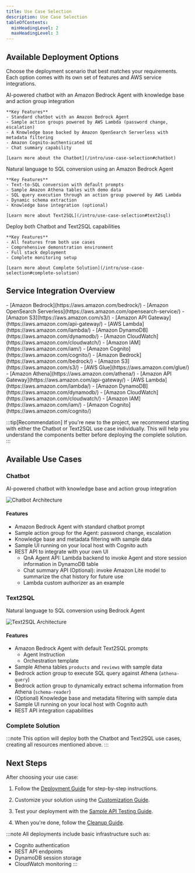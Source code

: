 ```yaml
---
title: Use Case Selection
description: Use Case Selection
tableOfContents:
  minHeadingLevel: 2
  maxHeadingLevel: 3
---
```



## Available Deployment Options

Choose the deployment scenario that best matches your requirements. Each option comes with its own set of features and AWS service integrations.

<CardGrid stagger>
  <Card title="Chatbot" icon="seti:default">
    AI-powered chatbot with an Amazon Bedrock Agent with knowledge base and action group integration
    
    **Key Features**
    - Standard chatbot with an Amazon Bedrock Agent
    - Sample action groups powered by AWS Lambda (password change, escalation)
    - A Knowledge base backed by Amazon OpenSearch Serverless with metadata filtering
    - Amazon Cognito-authenticated UI
    - Chat summary capability
    
    [Learn more about the Chatbot](/intro/use-case-selection#chatbot)
  </Card>

  <Card title="Text2SQL" icon="seti:odata">
    Natural language to SQL conversion using an Amazon Bedrock Agent
    
    **Key Features**
    - Text-to-SQL conversion with default prompts
    - Sample Amazon Athena tables with demo data
    - SQL query execution through an action group powered by AWS Lambda
    - Dynamic schema extraction
    - Knowledge base integration (optional)
    
    [Learn more about Text2SQL](/intro/use-case-selection#text2sql)
  </Card>

  <Card title="Complete Solution" icon="rocket">
    Deploy both Chatbot and Text2SQL capabilities
    
    **Key Features**
    - All features from both use cases
    - Comprehensive demonstration environment
    - Full stack deployment
    - Complete monitoring setup
    
    [Learn more about Complete Solution](/intro/use-case-selection#complete-solution)
  </Card>
</CardGrid>

## Service Integration Overview

<Tabs>
  <TabItem label="Chatbot Services">
    - [Amazon Bedrock](https://aws.amazon.com/bedrock/)
    - [Amazon OpenSearch Serverless](https://aws.amazon.com/opensearch-service/)
    - [Amazon S3](https://aws.amazon.com/s3/)
    - [Amazon API Gateway](https://aws.amazon.com/api-gateway/)
    - [AWS Lambda](https://aws.amazon.com/lambda/)
    - [Amazon DynamoDB](https://aws.amazon.com/dynamodb/)
    - [Amazon CloudWatch](https://aws.amazon.com/cloudwatch/)
    - [Amazon IAM](https://aws.amazon.com/iam/)
    - [Amazon Cognito](https://aws.amazon.com/cognito/)
  </TabItem>
  
  <TabItem label="Text2SQL Services">
    - [Amazon Bedrock](https://aws.amazon.com/bedrock/)
    - [Amazon S3](https://aws.amazon.com/s3/)
    - [AWS Glue](https://aws.amazon.com/glue/)
    - [Amazon Athena](https://aws.amazon.com/athena/)
    - [Amazon API Gateway](https://aws.amazon.com/api-gateway/)
    - [AWS Lambda](https://aws.amazon.com/lambda/)
    - [Amazon DynamoDB](https://aws.amazon.com/dynamodb/)
    - [Amazon CloudWatch](https://aws.amazon.com/cloudwatch/)
    - [Amazon IAM](https://aws.amazon.com/iam/)
    - [Amazon Cognito](https://aws.amazon.com/cognito/)
  </TabItem>
</Tabs>

:::tip[Recommendation]
If you're new to the project, we recommend starting with either the Chatbot or Text2SQL use case individually. This will help you understand the components better before deploying the complete solution.
:::

## Available Use Cases

### Chatbot
AI-powered chatbot with knowledge base and action group integration

![Chatbot Architecture](../../../assets/cdk/chatbot.png)

#### Features
- Amazon Bedrock Agent with standard chatbot prompt
- Sample action group for the Agent: password change, escalation
- Knowledge base and metadata filtering with sample data
- Sample UI running on your local host with Cognito auth
- REST API to integrate with your own UI
   - QnA Agent API: Lambda backend to invoke Agent and store session information in DynamoDB table
   - Chat summary API (Optional): invoke Amazon Lite model to summarize the chat history for future use
   - Lambda custom authorizer as an example

### Text2SQL
Natural language to SQL conversion using Bedrock Agent

![Text2SQL Architecture](../../../assets/cdk/text2sql.png)

#### Features
- Amazon Bedrock Agent with default Text2SQL prompts
   - Agent Instruction
   - Orchestration template
- Sample Athena tables `products` and `reviews` with sample data
- Bedrock action group to execute SQL query against Athena (`athena-query`)
- Bedrock action group to dynamically extract schema information from Athena (`schema-reader`)
- (Optional) Knowledge base and metadata filtering with sample data
- Sample UI running on your local host with Cognito auth
- REST API integration capabilities

### Complete Solution
:::note
This option will deploy both the Chatbot and Text2SQL use cases, creating all resources mentioned above.
:::

## Next Steps

After choosing your use case:
<Steps>
1. Follow the [Deployment Guide](/intro/deployment) for step-by-step instructions.

2. Customize your solution using the [Customization Guide](/guides/customization-guide).

3. Test your deployment with the [Sample API Testing Guide](/guides/api-testing-guide).

4. When you're done, follow the [Cleanup Guide](/guides/cleanup-guide).
</Steps>

:::note
All deployments include basic infrastructure such as:
- Cognito authentication
- REST API endpoints
- DynamoDB session storage
- CloudWatch monitoring
:::